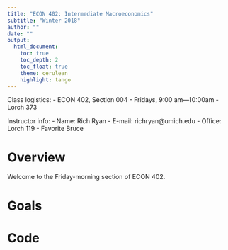 ```yaml
---
title: "ECON 402: Intermediate Macroeconomics"
subtitle: "Winter 2018"
author: ""
date: ""
output: 
  html_document:
    toc: true
    toc_depth: 2
    toc_float: true
    theme: cerulean
    highlight: tango
---
```


Class logistics:
- ECON 402, Section 004
- Fridays, 9:00 am&mdash;10:00am
- Lorch 373

Instructor info:
- Name: Rich Ryan
- E-mail: richryan@umich.edu
- Office: Lorch 119
- Favorite Bruce 

# Overview

Welcome to the Friday-morning section of ECON 402.

# Goals

# Code
